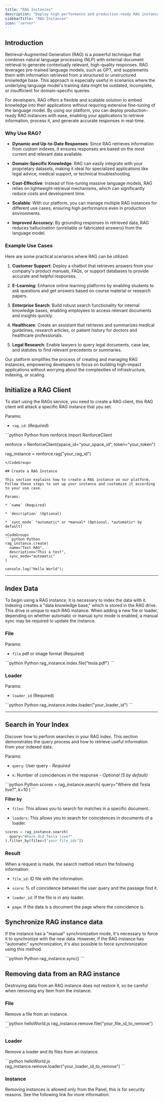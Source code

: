```yaml
---
title: "RAG Instances"
description: "Deploy high-performance and production-ready RAG instances."
sidebarTitle: "RAG Instances"
icon: "server"
---
```


## Introduction

Retrieval-Augmented Generation (RAG) is a powerful technique that combines natural language processing (NLP) with external document retrieval to generate contextually relevant, high-quality responses. RAG leverages pre-trained language models, such as GPT, and supplements them with information retrieved from a structured or unstructured knowledge base. This approach is especially useful in scenarios where the underlying language model's training data might be outdated, incomplete, or insufficient for domain-specific queries.

For developers, RAG offers a flexible and scalable solution to embed knowledge into their applications without requiring extensive fine-tuning of the language model. By using our platform, you can deploy production-ready RAG instances with ease, enabling your applications to retrieve information, process it, and generate accurate responses in real-time.

### Why Use RAG?

* **Dynamic and Up-to-Date Responses**: Since RAG retrieves information from custom indexes, it ensures responses are based on the most current and relevant data available.

* **Domain-Specific Knowledge**: RAG can easily integrate with your proprietary datasets, making it ideal for specialized applications like legal advice, medical support, or technical troubleshooting.

* **Cost-Effective**: Instead of fine-tuning massive language models, RAG relies on lightweight retrieval mechanisms, which can significantly reduce costs and development time.

* **Scalable**: With our platform, you can manage multiple RAG instances for different use cases, ensuring high performance even in production environments.

* **Improved Accuracy**: By grounding responses in retrieved data, RAG reduces hallucination (unreliable or fabricated answers) from the language model.

### Example Use Cases

Here are some practical scenarios where RAG can be utilized:

1. **Customer Support**: Deploy a chatbot that retrieves answers from your company's product manuals, FAQs, or support databases to provide accurate and helpful responses.

2. **E-Learning**: Enhance online learning platforms by enabling students to ask questions and get answers based on course material or research papers.

3. **Enterprise Search**: Build robust search functionality for internal knowledge bases, enabling employees to access relevant documents and insights quickly.

4. **Healthcare**: Create an assistant that retrieves and summarizes medical guidelines, research articles, or patient history for doctors and healthcare professionals.

5. **Legal Research**: Enable lawyers to query legal documents, case law, and statutes to find relevant precedents or summaries.

Our platform simplifies the process of creating and managing RAG instances, empowering developers to focus on building high-impact applications without worrying about the complexities of infrastructure, indexing, or scaling.

## Initialize a RAG Client

To start using the RAGs service, you need to create a RAG client, this RAG client will attack a specific RAG instance that you set.

Params:

* `rag_id`: (*Required*)

<CodeGroup>
  ```python Python
  from renforce import RenforceClient

  renforce = RenforceClient(space_id="your_space_id", token="your_token")

  rag_instance = renforce.rag("your_rag_id")
  ```
</CodeGroup>

## Create a RAG Instance

This section explains how to create a RAG instance on our platform. Follow these steps to set up your instance and customize it according to your use case.

Params:

* `name` (Required)

* `description` (Optional)

* `sync_mode` *automatic* or *manual* (Optional, *automatic* by default)

<CodeGroup>
  ```python Python
  rag_instance.create(
    name="Test RAG",
    description="This a test", 
    sync_mode="automatic"
  )
  ```

  ```
  console.log("Hello World");
  ```
</CodeGroup>

***

## Index Data

To begin using a RAG instance, it is necessary to index the data with it. Indexing creates a "data knowledge base," which is stored in the RAG drive. This drive is unique to each RAG instance.
When adding a new file or loader, depending on whether automatic or manual sync mode is enabled, a manual sync may be required to update the instance.

### File

Params:

* `file` pdf or image format (Required)

<CodeGroup>
  ```python Python
  rag_instance.index.file("tesla.pdf")
  ```
</CodeGroup>

### Loader

Params:

* `loader_id` (Required)

<CodeGroup>
  ```python Python
  rag_instance.index.loader("your_loader_id")
  ```
</CodeGroup>

***

## Search in Your Index

Discover how to perform searches in your RAG index. This section demonstrates the query process and how to retrieve useful information from your indexed data.

Params:

* `query`: User query - *Required*

* `k`: Number of coincidences in the response - *Optional (5 by default)*

<CodeGroup>
  ```python Python
  scores = rag_instance.search(
    query="Where did Tesla live?",
    k=10
  )
  ```
</CodeGroup>

**Filter by**

* `files`: This allows you to search for matches in a specific document..

* `loaders`: This allows you to search for coincidences in documents of a loader.

```python Python
scores = rag_instance.search(
  query="Where did Tesla live?"
).filter_by(files=["your_file_ids"])
```

### Result

When a request is made, the search method return the following information:

* `file_id`: ID file with the information.

* `score`: % of coincidence between the user query and the passage find it.&#x20;

* `loader_id`: If the file is in any loader.&#x20;

* `page`: If the data is a document the page where the coincidence is.

## Synchronize RAG instance data

If the instance has a "manual" synchronization mode, it's necessary to force it to synchronize with the new data. However, if the RAG instance has "automatic" synchronization, it's also possible to force synchronization using this method.

<CodeGroup>
  ```python Python
  rag_instance.sync()
  ```
</CodeGroup>

## Removing data from an RAG instance

Destroying data from an RAG instance does not restore it, so be careful when removing any item from the instance.

### **File**

Remove a file from an instance.

<CodeGroup>
  ```python helloWorld.js
  rag_instance.remove.file("your_file_id_to_remove")
  ```
</CodeGroup>

### Loader

Remove a loader and its files from an instance.

<CodeGroup>
  ```python helloWorld.js
  rag_instance.remove.loader("your_loader_id_to_remove")
  ```
</CodeGroup>

### Instance

Removing instances is allowed only from the Panel, this is for security reasons. See the following link for more information: